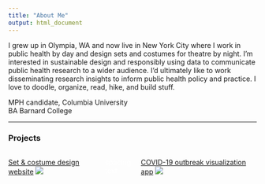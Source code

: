 ```yaml
---
title: "About Me"
output: html_document
---
```


I grew up in Olympia, WA and now live in New York City where I work in public health by day and design sets and costumes for theatre by night. I'm interested in sustainable design and responsibly using data to communicate public health research to a wider audience. I'd ultimately like to work disseminating research insights to inform public health policy and practice. I love to doodle, organize, read, hike, and build stuff.

MPH candidate, Columbia University  
BA Barnard College

**********

### Projects

:::::: {style="display: flex;"}

::: {width="20%"}
[Set & costume design website](https://isabelsnelson.wixsite.com/design)
![](Set Design3.png)

:::

::: {width="20%"}

<span style="color: white;">spacing text</span>

:::

::: {width="20%"}
[COVID-19 outbreak visualization app](https://isabelsnelson.shinyapps.io/Covid-19_Tracking/?_ga=2.115800385.63367316.1592790986-1470516770.1589839160)
![](Covid.png) 

:::

::::::

